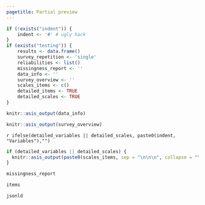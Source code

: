 ```yaml
---
pagetitle: Partial preview
---
```


```r
if (!exists("indent")) {
	indent <- '#' # ugly hack
}
if (exists("testing")) {
	results <- data.frame()
	survey_repetition <- 'single'
	reliabilities <- list()
	missingness_report <- ''
	data_info <- '' 
	survey_overview <- '' 
	scales_items <- c()
	detailed_items <- TRUE
	detailed_scales <- TRUE
}
```


```r
knitr::asis_output(data_info)
```


```r
knitr::asis_output(survey_overview)
```


`r ifelse(detailed_variables || detailed_scales, paste0(indent, "Variables"),"") `

```r
if (detailed_variables || detailed_scales) {
  knitr::asis_output(paste0(scales_items, sep = "\n\n\n", collapse = "\n\n\n"))
}
```

```r
missingness_report
```


```r
items
```

```r
jsonld
```